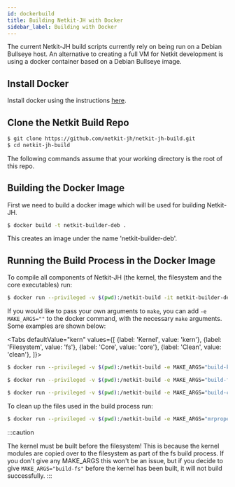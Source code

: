 ```yaml
---
id: dockerbuild
title: Building Netkit-JH with Docker
sidebar_label: Building with Docker
---
```



The current Netkit-JH build scripts currently rely on being run on a Debian Bullseye host. An alternative to creating a full VM for Netkit development is using a docker container based on a Debian Bullseye image.

## Install Docker

Install docker using the instructions [here](https://docs.docker.com/engine/install/).


## Clone the Netkit Build Repo

```bash
$ git clone https://github.com/netkit-jh/netkit-jh-build.git
$ cd netkit-jh-build
```

The following commands assume that your working directory
is the root of this repo.

## Building the Docker Image

First we need to build a docker image which will be used for building Netkit-JH.

```bash
$ docker build -t netkit-builder-deb .
```

This creates an image under the name 'netkit-builder-deb'.

## Running the Build Process in the Docker Image

To compile all components of Netkit-JH (the kernel, the filesystem and the core executables) run:

```bash
$ docker run --privileged -v $(pwd):/netkit-build -it netkit-builder-deb
```

If you would like to pass your own arguments to `make`, you can add `-e MAKE_ARGS=""` to the docker command, with the necessary `make` arguments. Some examples are shown below:

<Tabs
  defaultValue="kern"
  values={[
    {label: 'Kernel', value: 'kern'},
    {label: 'Filesystem', value: 'fs'},
    {label: 'Core', value: 'core'},
    {label: 'Clean', value: 'clean'},
  ]}>
  <TabItem value="kern">

```bash
$ docker run --privileged -v $(pwd):/netkit-build -e MAKE_ARGS="build-kernel" -it netkit-builder-deb

```
  </TabItem>
  <TabItem value="fs">

```bash
$ docker run --privileged -v $(pwd):/netkit-build -e MAKE_ARGS="build-fs" -it netkit-builder-deb

```
  </TabItem>
  <TabItem value="core">

```bash
$ docker run --privileged -v $(pwd):/netkit-build -e MAKE_ARGS="build-core" -it netkit-builder-deb

```
  </TabItem>
  <TabItem value="clean">

To clean up the files used in the build process run:

```bash
$ docker run --privileged -v $(pwd):/netkit-build -e MAKE_ARGS="mrproper" -it netkit-builder-deb

```
  </TabItem>
</Tabs>

:::caution

The kernel must be built before the filesystem! This is because the kernel modules are copied over to the filesystem as part of the fs build process. If you don't give any MAKE_ARGS this won't be an issue, but if you decide to give `MAKE_ARGS="build-fs"` before the kernel has been built, it will not build successfully.
:::
